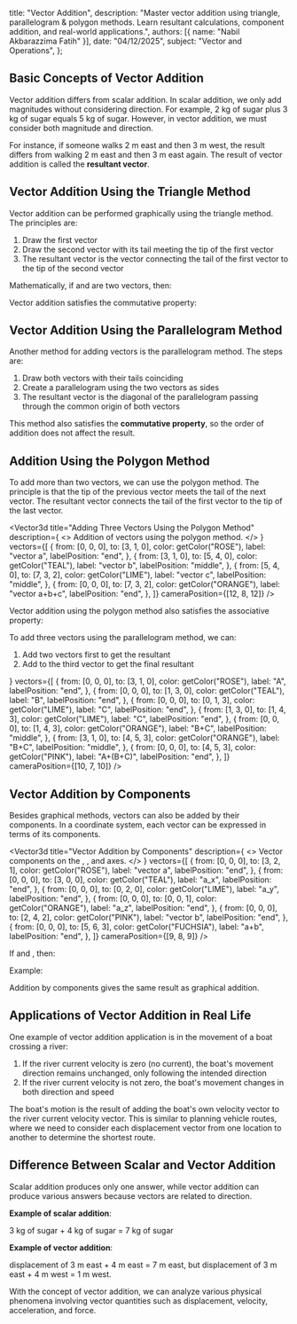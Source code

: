 
  title: "Vector Addition",
  description: "Master vector addition using triangle, parallelogram & polygon methods. Learn resultant calculations, component addition, and real-world applications.",
  authors: [{ name: "Nabil Akbarazzima Fatih" }],
  date: "04/12/2025",
  subject: "Vector and Operations",
};

## Basic Concepts of Vector Addition

Vector addition differs from scalar addition. In scalar addition, we only add magnitudes without considering direction. For example, 2 kg of sugar plus 3 kg of sugar equals 5 kg of sugar. However, in vector addition, we must consider both magnitude and direction.

For instance, if someone walks 2 m east and then 3 m west, the result differs from walking 2 m east and then 3 m east again. The result of vector addition is called the **resultant vector**.

## Vector Addition Using the Triangle Method

Vector addition can be performed graphically using the triangle method. The principles are:

1. Draw the first vector <InlineMath math="\vec{a}" />
2. Draw the second vector <InlineMath math="\vec{b}" /> with its tail meeting the tip of the first vector
3. The resultant vector is the vector connecting the tail of the first vector to the tip of the second vector

<div className="mt-4">
  <Vector3d
    title="Vector Addition Using the Triangle Method"
    description="Triangle method for adding vector a and vector b."
    vectors={[
      {
        from: [0, 0, 0],
        to: [4, 1, 0],
        color: getColor("ROSE"),
        label: "vector a",
        labelPosition: "end",
      },
      {
        from: [4, 1, 0],
        to: [6, 4, 0],
        color: getColor("TEAL"),
        label: "vector b",
        labelPosition: "middle",
      },
      {
        from: [0, 0, 0],
        to: [6, 4, 0],
        color: getColor("LIME"),
        label: "vector a+b",
        labelPosition: "end",
      },
    ]}
  />
</div>

Mathematically, if <InlineMath math="\overrightarrow{AB}" /> and <InlineMath math="\overrightarrow{BC}" /> are two vectors, then:

<BlockMath math="\overrightarrow{AB} + \overrightarrow{BC} = \overrightarrow{AC} = \vec{a} + \vec{b}" />

Vector addition satisfies the commutative property:

<BlockMath math="\vec{a} + \vec{b} = \vec{b} + \vec{a}" />

## Vector Addition Using the Parallelogram Method

Another method for adding vectors is the parallelogram method. The steps are:

1. Draw both vectors with their tails coinciding
2. Create a parallelogram using the two vectors as sides
3. The resultant vector is the diagonal of the parallelogram passing through the common origin of both vectors

<div className="mt-4">
  <Vector3d
    title="Vector Addition Using the Parallelogram Method"
    description="Parallelogram method for adding vector a and vector b."
    vectors={[
      {
        from: [0, 0, 0],
        to: [5, 1, 0],
        color: getColor("ROSE"),
        label: "vector a",
        labelPosition: "end",
      },
      {
        from: [0, 0, 0],
        to: [2, 5, 0],
        color: getColor("TEAL"),
        label: "vector b",
        labelPosition: "middle",
      },
      {
        from: [5, 1, 0],
        to: [7, 6, 0],
        color: getColor("TEAL"),
        label: "vector b",
        labelPosition: "middle",
      },
      {
        from: [2, 5, 0],
        to: [7, 6, 0],
        color: getColor("ROSE"),
        label: "vector a",
        labelPosition: "start",
      },
      {
        from: [0, 0, 0],
        to: [7, 6, 0],
        color: getColor("LIME"),
        label: "a+b = b+a",
        labelPosition: "end",
      },
    ]}
    cameraPosition={[12, 8, 12]}
  />
</div>

This method also satisfies the **commutative property**, so the order of addition does not affect the result.

## Addition Using the Polygon Method

To add more than two vectors, we can use the polygon method. The principle is that the tip of the previous vector meets the tail of the next vector. The resultant vector connects the tail of the first vector to the tip of the last vector.

<Vector3d
  title="Adding Three Vectors Using the Polygon Method"
  description={
    <>
      Addition of vectors <InlineMath math="a + b + c" /> using the polygon
      method.
    </>
  }
  vectors={[
    {
      from: [0, 0, 0],
      to: [3, 1, 0],
      color: getColor("ROSE"),
      label: "vector a",
      labelPosition: "end",
    },
    {
      from: [3, 1, 0],
      to: [5, 4, 0],
      color: getColor("TEAL"),
      label: "vector b",
      labelPosition: "middle",
    },
    {
      from: [5, 4, 0],
      to: [7, 3, 2],
      color: getColor("LIME"),
      label: "vector c",
      labelPosition: "middle",
    },
    {
      from: [0, 0, 0],
      to: [7, 3, 2],
      color: getColor("ORANGE"),
      label: "vector a+b+c",
      labelPosition: "end",
    },
  ]}
  cameraPosition={[12, 8, 12]}
/>

Vector addition using the polygon method also satisfies the associative property:

<BlockMath math="\vec{A} + (\vec{B} + \vec{C}) = (\vec{A} + \vec{B}) + \vec{C}" />

To add three vectors using the parallelogram method, we can:

1. Add two vectors first to get the resultant <InlineMath math="R_1" />
2. Add <InlineMath math="R_1" /> to the third vector to get the final resultant <InlineMath math="R_2" />

<div className="mt-4">
  <Vector3d
    title="Associative Property of Vector Addition"
    description={
      <>
        <InlineMath math="A + (B + C) = (A + B) + C" />
      </>
    }
    vectors={[
      {
        from: [0, 0, 0],
        to: [3, 1, 0],
        color: getColor("ROSE"),
        label: "A",
        labelPosition: "end",
      },
      {
        from: [0, 0, 0],
        to: [1, 3, 0],
        color: getColor("TEAL"),
        label: "B",
        labelPosition: "end",
      },
      {
        from: [0, 0, 0],
        to: [0, 1, 3],
        color: getColor("LIME"),
        label: "C",
        labelPosition: "end",
      },
      {
        from: [1, 3, 0],
        to: [1, 4, 3],
        color: getColor("LIME"),
        label: "C",
        labelPosition: "end",
      },
      {
        from: [0, 0, 0],
        to: [1, 4, 3],
        color: getColor("ORANGE"),
        label: "B+C",
        labelPosition: "middle",
      },
      {
        from: [3, 1, 0],
        to: [4, 5, 3],
        color: getColor("ORANGE"),
        label: "B+C",
        labelPosition: "middle",
      },
      {
        from: [0, 0, 0],
        to: [4, 5, 3],
        color: getColor("PINK"),
        label: "A+(B+C)",
        labelPosition: "end",
      },
    ]}
    cameraPosition={[10, 7, 10]}
  />
</div>

## Vector Addition by Components

Besides graphical methods, vectors can also be added by their components. In a coordinate system, each vector can be expressed in terms of its components.

<Vector3d
  title="Vector Addition by Components"
  description={
    <>
      Vector components on the <InlineMath math="x" />, <InlineMath math="y" />,
      and <InlineMath math="z" /> axes.
    </>
  }
  vectors={[
    {
      from: [0, 0, 0],
      to: [3, 2, 1],
      color: getColor("ROSE"),
      label: "vector a",
      labelPosition: "end",
    },
    {
      from: [0, 0, 0],
      to: [3, 0, 0],
      color: getColor("TEAL"),
      label: "a_x",
      labelPosition: "end",
    },
    {
      from: [0, 0, 0],
      to: [0, 2, 0],
      color: getColor("LIME"),
      label: "a_y",
      labelPosition: "end",
    },
    {
      from: [0, 0, 0],
      to: [0, 0, 1],
      color: getColor("ORANGE"),
      label: "a_z",
      labelPosition: "end",
    },
    {
      from: [0, 0, 0],
      to: [2, 4, 2],
      color: getColor("PINK"),
      label: "vector b",
      labelPosition: "end",
    },
    {
      from: [0, 0, 0],
      to: [5, 6, 3],
      color: getColor("FUCHSIA"),
      label: "a+b",
      labelPosition: "end",
    },
  ]}
  cameraPosition={[9, 8, 9]}
/>

If <InlineMath math="\vec{a} = (a_x, a_y)" /> and <InlineMath math="\vec{b} = (b_x, b_y)" />, then:

<BlockMath math="\vec{a} + \vec{b} = (a_x + b_x, a_y + b_y)" />

Example:

<BlockMath math="\vec{AC} + \vec{AB} = (-3, 3) + (4, 2) = (1, 5)" />

Addition by components gives the same result as graphical addition.

## Applications of Vector Addition in Real Life

One example of vector addition application is in the movement of a boat crossing a river:

1. If the river current velocity is zero (no current), the boat's movement direction remains unchanged, only following the intended direction
2. If the river current velocity is not zero, the boat's movement changes in both direction and speed

<div className="mt-4">
  <Vector3d
    title="Application of Vector Addition: Boat Crossing a River"
    description="Resultant of boat velocity vector and river current vector."
    vectors={[
      {
        from: [0, 0, 0],
        to: [0, 4, 0],
        color: getColor("TEAL"),
        label: "boat velocity",
        labelPosition: "middle",
      },
      {
        from: [0, 0, 0],
        to: [3, 0, 0],
        color: getColor("LIME"),
        label: "river current",
        labelPosition: "end",
      },
      {
        from: [0, 0, 0],
        to: [3, 4, 0],
        color: getColor("ROSE"),
        label: "resultant motion",
        labelPosition: "end",
      },
    ]}
    cameraPosition={[8, 6, 8]}
  />
</div>

The boat's motion is the result of adding the boat's own velocity vector to the river current velocity vector. This is similar to planning vehicle routes, where we need to consider each displacement vector from one location to another to determine the shortest route.

## Difference Between Scalar and Vector Addition

Scalar addition produces only one answer, while vector addition can produce various answers because vectors are related to direction.

**Example of scalar addition**:

3 kg of sugar + 4 kg of sugar = 7 kg of sugar

**Example of vector addition**:

displacement of 3 m east + 4 m east = 7 m east, but displacement of 3 m east + 4 m west = 1 m west.

With the concept of vector addition, we can analyze various physical phenomena involving vector quantities such as displacement, velocity, acceleration, and force.
